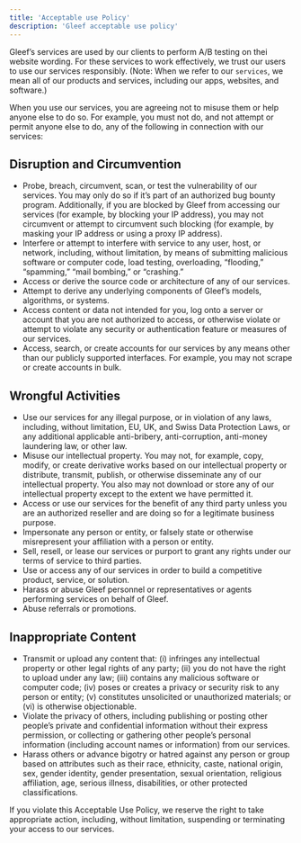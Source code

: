 ```yaml
---
title: 'Acceptable use Policy'
description: 'Gleef acceptable use policy'
---
```


Gleef’s services are used by our clients to perform A/B testing on thei website wording. For these services to work effectively, we trust our users to use our services responsibly.
(Note: When we refer to our `services`, we mean all of our products and services, including our apps, websites, and software.)

When you use our services, you are agreeing not to misuse them or help anyone else to do so. For example, you must not do, and not attempt or permit anyone else to do, any of the following in connection with our services:

## Disruption and Circumvention
- Probe, breach, circumvent, scan, or test the vulnerability of our services. You may only do so if it’s part of an authorized bug bounty program. Additionally, if you are blocked by Gleef from accessing our services (for example, by blocking your IP address), you may not circumvent or attempt to circumvent such blocking (for example, by masking your IP address or using a proxy IP address).
- Interfere or attempt to interfere with service to any user, host, or network, including, without limitation, by means of submitting malicious software or computer code, load testing, overloading, “flooding,” “spamming,” “mail bombing,” or “crashing.”
- Access or derive the source code or architecture of any of our services.
- Attempt to derive any underlying components of Gleef’s models, algorithms, or systems.
- Access content or data not intended for you, log onto a server or account that you are not authorized to access, or otherwise violate or attempt to violate any security or authentication feature or measures of our services.
- Access, search, or create accounts for our services by any means other than our publicly supported interfaces. For example, you may not scrape or create accounts in bulk.

## Wrongful Activities
- Use our services for any illegal purpose, or in violation of any laws, including, without limitation, EU, UK, and Swiss Data Protection Laws, or any additional applicable anti-bribery, anti-corruption, anti-money laundering law, or other law.
- Misuse our intellectual property. You may not, for example, copy, modify, or create derivative works based on our intellectual property or distribute, transmit, publish, or otherwise disseminate any of our intellectual property. You also may not download or store any of our intellectual property except to the extent we have permitted it.
- Access or use our services for the benefit of any third party unless you are an authorized reseller and are doing so for a legitimate business purpose.
- Impersonate any person or entity, or falsely state or otherwise misrepresent your affiliation with a person or entity.
- Sell, resell, or lease our services or purport to grant any rights under our terms of service to third parties.
- Use or access any of our services in order to build a competitive product, service, or solution.
- Harass or abuse Gleef personnel or representatives or agents performing services on behalf of Gleef.
- Abuse referrals or promotions.

## Inappropriate Content
- Transmit or upload any content that: (i) infringes any intellectual property or other legal rights of any party; (ii) you do not have the right to upload under any law; (iii) contains any malicious software or computer code; (iv) poses or creates a privacy or security risk to any person or entity; (v) constitutes unsolicited or unauthorized materials; or (vi) is otherwise objectionable.
- Violate the privacy of others, including publishing or posting other people’s private and confidential information without their express permission, or collecting or gathering other people’s personal information (including account names or information) from our services.
- Harass others or advance bigotry or hatred against any person or group based on attributes such as their race, ethnicity, caste, national origin, sex, gender identity, gender presentation, sexual orientation, religious affiliation, age, serious illness, disabilities, or other protected classifications.


If you violate this Acceptable Use Policy, we reserve the right to take appropriate action, including, without limitation, suspending or terminating your access to our services.